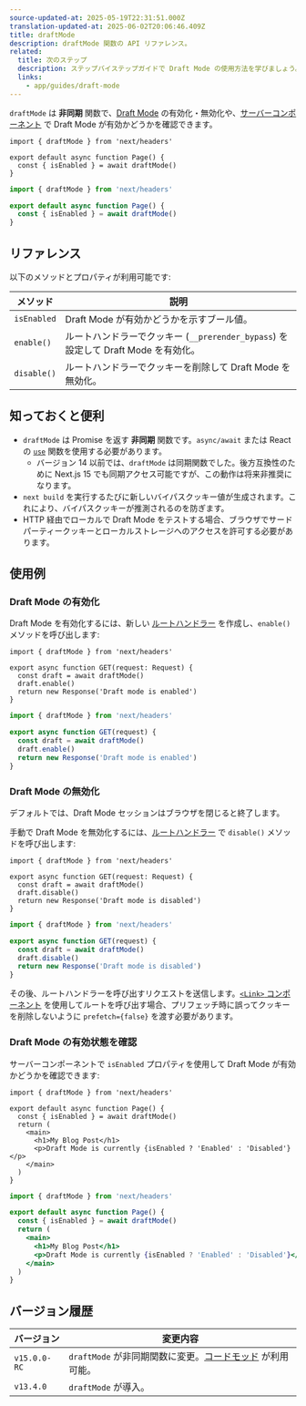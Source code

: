```yaml
---
source-updated-at: 2025-05-19T22:31:51.000Z
translation-updated-at: 2025-06-02T20:06:46.409Z
title: draftMode
description: draftMode 関数の API リファレンス。
related:
  title: 次のステップ
  description: ステップバイステップガイドで Draft Mode の使用方法を学びましょう。
  links:
    - app/guides/draft-mode
---
```


`draftMode` は **非同期** 関数で、[Draft Mode](/docs/app/guides/draft-mode) の有効化・無効化や、[サーバーコンポーネント](/docs/app/getting-started/server-and-client-components) で Draft Mode が有効かどうかを確認できます。

```tsx filename="app/page.ts" switcher
import { draftMode } from 'next/headers'

export default async function Page() {
  const { isEnabled } = await draftMode()
}
```

```jsx filename="app/page.js" switcher
import { draftMode } from 'next/headers'

export default async function Page() {
  const { isEnabled } = await draftMode()
}
```

## リファレンス

以下のメソッドとプロパティが利用可能です:

| メソッド      | 説明                                                                       |
| ----------- | --------------------------------------------------------------------------------- |
| `isEnabled` | Draft Mode が有効かどうかを示すブール値。                          |
| `enable()`  | ルートハンドラーでクッキー (`__prerender_bypass`) を設定して Draft Mode を有効化。 |
| `disable()` | ルートハンドラーでクッキーを削除して Draft Mode を無効化。                      |

## 知っておくと便利

- `draftMode` は Promise を返す **非同期** 関数です。`async/await` または React の [`use`](https://react.dev/reference/react/use) 関数を使用する必要があります。
  - バージョン 14 以前では、`draftMode` は同期関数でした。後方互換性のために Next.js 15 でも同期アクセス可能ですが、この動作は将来非推奨になります。
- `next build` を実行するたびに新しいバイパスクッキー値が生成されます。これにより、バイパスクッキーが推測されるのを防ぎます。
- HTTP 経由でローカルで Draft Mode をテストする場合、ブラウザでサードパーティークッキーとローカルストレージへのアクセスを許可する必要があります。

## 使用例

### Draft Mode の有効化

Draft Mode を有効化するには、新しい [ルートハンドラー](/docs/app/building-your-application/routing/route-handlers) を作成し、`enable()` メソッドを呼び出します:

```tsx filename="app/draft/route.ts" switcher
import { draftMode } from 'next/headers'

export async function GET(request: Request) {
  const draft = await draftMode()
  draft.enable()
  return new Response('Draft mode is enabled')
}
```

```js filename="app/draft/route.js" switcher
import { draftMode } from 'next/headers'

export async function GET(request) {
  const draft = await draftMode()
  draft.enable()
  return new Response('Draft mode is enabled')
}
```

### Draft Mode の無効化

デフォルトでは、Draft Mode セッションはブラウザを閉じると終了します。

手動で Draft Mode を無効化するには、[ルートハンドラー](/docs/app/building-your-application/routing/route-handlers) で `disable()` メソッドを呼び出します:

```tsx filename="app/draft/route.ts" switcher
import { draftMode } from 'next/headers'

export async function GET(request: Request) {
  const draft = await draftMode()
  draft.disable()
  return new Response('Draft mode is disabled')
}
```

```js filename="app/draft/route.js" switcher
import { draftMode } from 'next/headers'

export async function GET(request) {
  const draft = await draftMode()
  draft.disable()
  return new Response('Draft mode is disabled')
}
```

その後、ルートハンドラーを呼び出すリクエストを送信します。[`<Link>` コンポーネント](/docs/app/api-reference/components/link) を使用してルートを呼び出す場合、プリフェッチ時に誤ってクッキーを削除しないように `prefetch={false}` を渡す必要があります。

### Draft Mode の有効状態を確認

サーバーコンポーネントで `isEnabled` プロパティを使用して Draft Mode が有効かどうかを確認できます:

```tsx filename="app/page.ts" switcher
import { draftMode } from 'next/headers'

export default async function Page() {
  const { isEnabled } = await draftMode()
  return (
    <main>
      <h1>My Blog Post</h1>
      <p>Draft Mode is currently {isEnabled ? 'Enabled' : 'Disabled'}</p>
    </main>
  )
}
```

```jsx filename="app/page.js" switcher
import { draftMode } from 'next/headers'

export default async function Page() {
  const { isEnabled } = await draftMode()
  return (
    <main>
      <h1>My Blog Post</h1>
      <p>Draft Mode is currently {isEnabled ? 'Enabled' : 'Disabled'}</p>
    </main>
  )
}
```

## バージョン履歴

| バージョン      | 変更内容                                                                                                  |
| ------------ | -------------------------------------------------------------------------------------------------------- |
| `v15.0.0-RC` | `draftMode` が非同期関数に変更。[コードモッド](/docs/app/guides/upgrading/codemods#150) が利用可能。 |
| `v13.4.0`    | `draftMode` が導入。                                                                                  |